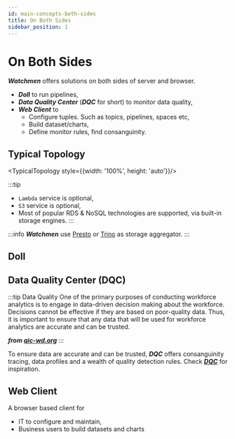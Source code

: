 ```yaml
---
id: main-concepts-both-sides
title: On Both Sides
sidebar_position: 1
---
```



# On Both Sides
**_Watchmen_** offers solutions on both sides of server and browser.

- **_Doll_** to run pipelines,
- **_Data Quality Center_** (**_DQC_** for short) to monitor data quality,
- **_Web Client_** to 
  - Configure tuples. Such as topics, pipelines, spaces etc, 
  - Build dataset/charts, 
  - Define monitor rules, find consanguinity.

## Typical Topology

<TypicalTopology style={{width: '100%', height: 'auto'}}/>


:::tip
- `Lambda` service is optional,
- `S3` service is optional,
- Most of popular RDS & NoSQL technologies are supported, via built-in storage engines.
:::

:::info
**_Watchmen_** use [Presto](https://prestodb.io) or [Trino](https://trino.io/) as storage aggregator.
:::

## Doll

## Data Quality Center (DQC)

:::tip Data Quality
One of the primary purposes of conducting workforce analytics is to engage in data-driven decision making about the workforce. Decisions cannot be effective if they are based on poor-quality data. Thus, it is important to ensure that any data that will be used for workforce analytics are accurate and can be trusted.

**_from [qic-wd.org](https://www.qic-wd.org/blog/data-quality)_**
:::

To ensure data are accurate and can be trusted, **_DQC_** offers consanguinity tracing, data profiles and a wealth of quality detection rules. Check **_[DQC](../dqc/dqc-index)_** for inspiration.

## Web Client
A browser based client for
- IT to configure and maintain,
- Business users to build datasets and charts